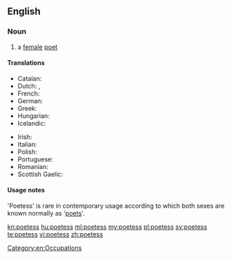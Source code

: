 ==English==
{{wikipedia}}

===Noun===
{{en-noun|es}}

# {{dated}} a [[female]] [[poet]]

====Translations====
{{trans-top|female poet}}
* Catalan: {{t-|ca|poetessa|f}}
* Dutch: {{t-|nl|dichteres|f}}, {{t-|nl|poëte|f}}
* French: {{t+|fr|poétesse|f}}
* German: {{t+|de|Dichterin|f}}
* Greek: {{t+|el|ποιήτρια|f|tr=poiítria}}
* Hungarian: {{t+|hu|költőnő}}
* Icelandic: {{t-|is|skáldkona|f}}
{{trans-mid}}
* Irish: {{t-|ga|banfhile|m}}
* Italian: {{t+|it|poetessa|f}}
* Polish: {{t+|pl|poetka|f}}
* Portuguese: {{t+|pt|poetisa|f}}
* Romanian: {{t-|ro|poetă|f}}
* Scottish Gaelic: {{t-|gd|bana-bhàrd|f}}
{{trans-bottom}}

====Usage notes====
'Poetess' is rare in contemporary usage according to which both sexes are known normally as '[[poet]]s'.

[[Category:en:Occupations]]

[[kn:poetess]]
[[hu:poetess]]
[[ml:poetess]]
[[my:poetess]]
[[pl:poetess]]
[[sv:poetess]]
[[te:poetess]]
[[vi:poetess]]
[[zh:poetess]]